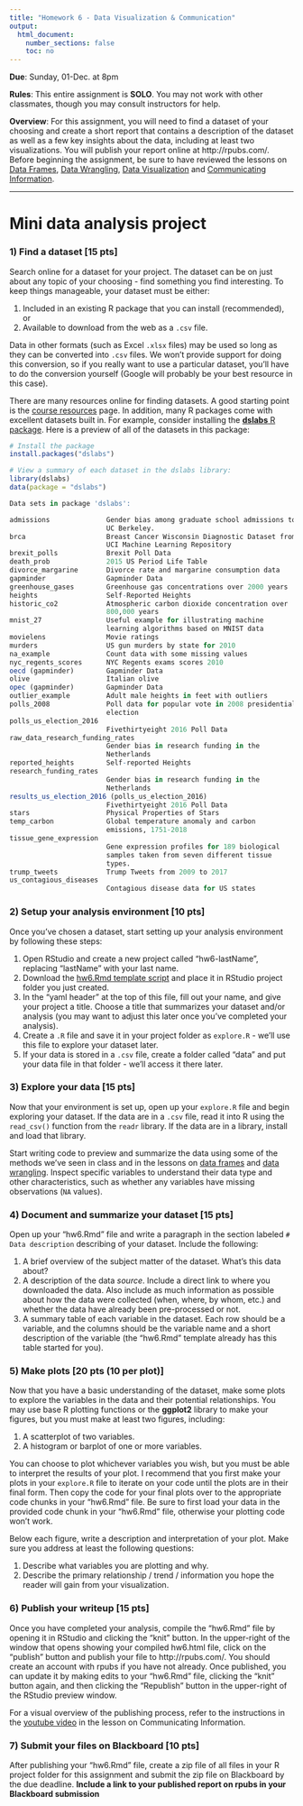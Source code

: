 ```yaml
---
title: "Homework 6 - Data Visualization & Communication"
output:
  html_document:
    number_sections: false
    toc: no
---
```


**Due**: Sunday, 01-Dec. at 8pm

**Rules**: This entire assignment is **SOLO**. You may not work with other classmates, though you may consult instructors for help.

**Overview**: For this assignment, you will need to find a dataset of your choosing and create a short report that contains a description of the dataset as well as a few key insights about the data, including at least two visualizations. You will publish your report online at http://rpubs.com/. Before beginning the assignment, be sure to have reviewed the lessons on
[Data Frames](L10-da1-data-frames.html), [Data Wrangling](L11-da2-data-wrangling.html), [Data Visualization](L12-da3-data-visualization.Rmd) and [Communicating Information](L13-da4-communicating-information.Rmd).

---

# Mini data analysis project

### 1) Find a dataset [15 pts]

Search online for a dataset for your project. The dataset can be on just about any topic of your choosing - find something you find interesting. To keep things manageable, your dataset must be either:

1. Included in an existing R package that you can install (recommended), or
2. Available to download from the web as a `.csv` file.

Data in other formats (such as Excel `.xlsx` files) may be used so long as they can be converted into `.csv` files. We won't provide support for doing this conversion, so if you really want to use a particular dataset, you'll have to do the conversion yourself (Google will probably be your best resource in this case).

There are many resources online for finding datasets. A good starting point is the [course resources](resources.html#3_datasets) page. In addition, many R packages come with excellent datasets built in. For example, consider installing the [**dslabs** R package](https://github.com/rafalab/dslabs). Here is a preview of all of the datasets in this package:

```r
# Install the package
install.packages("dslabs")

# View a summary of each dataset in the dslabs library:
library(dslabs)
data(package = "dslabs")

Data sets in package 'dslabs':

admissions              Gender bias among graduate school admissions to
                        UC Berkeley.
brca                    Breast Cancer Wisconsin Diagnostic Dataset from
                        UCI Machine Learning Repository
brexit_polls            Brexit Poll Data
death_prob              2015 US Period Life Table
divorce_margarine       Divorce rate and margarine consumption data
gapminder               Gapminder Data
greenhouse_gases        Greenhouse gas concentrations over 2000 years
heights                 Self-Reported Heights
historic_co2            Atmospheric carbon dioxide concentration over
                        800,000 years
mnist_27                Useful example for illustrating machine
                        learning algorithms based on MNIST data
movielens               Movie ratings
murders                 US gun murders by state for 2010
na_example              Count data with some missing values
nyc_regents_scores      NYC Regents exams scores 2010
oecd (gapminder)        Gapminder Data
olive                   Italian olive
opec (gapminder)        Gapminder Data
outlier_example         Adult male heights in feet with outliers
polls_2008              Poll data for popular vote in 2008 presidential
                        election
polls_us_election_2016
                        Fivethirtyeight 2016 Poll Data
raw_data_research_funding_rates
                        Gender bias in research funding in the
                        Netherlands
reported_heights        Self-reported Heights
research_funding_rates
                        Gender bias in research funding in the
                        Netherlands
results_us_election_2016 (polls_us_election_2016)
                        Fivethirtyeight 2016 Poll Data
stars                   Physical Properties of Stars
temp_carbon             Global temperature anomaly and carbon
                        emissions, 1751-2018
tissue_gene_expression
                        Gene expression profiles for 189 biological
                        samples taken from seven different tissue
                        types.
trump_tweets            Trump Tweets from 2009 to 2017
us_contagious_diseases
                        Contagious disease data for US states
```

### 2) Setup your analysis environment [10 pts]

Once you've chosen a dataset, start setting up your analysis environment by following these steps:

1. Open RStudio and create a new project called "hw6-lastName", replacing "lastName" with your last name.
2. Download the [hw6.Rmd template script](https://github.com/emse6574-gwu/2019-Fall/raw/gh-pages/hw_templates/hw6.Rmd) and place it in RStudio project folder you just created.
3. In the "yaml header" at the top of this file, fill out your name, and give your project a title. Choose a title that summarizes your dataset and/or analysis (you may want to adjust this later once you've completed your analysis).
4. Create a `.R` file and save it in your project folder as `explore.R` - we'll use this file to explore your dataset later.
5. If your data is stored in a `.csv` file, create a folder called "data" and put your data file in that folder - we'll access it there later.

### 3) Explore your data [15 pts]

Now that your environment is set up, open up your `explore.R` file and begin exploring your dataset. If the data are in a `.csv` file, read it into R using the `read_csv()` function from the `readr` library. If the data are in a library, install and load that library.

Start writing code to preview and summarize the data using some of the methods we've seen in class and in the lessons on [data frames](L10-da1-data-frames.html) and [data wrangling](L11-da2-data-wrangling.html). Inspect specific variables to understand their data type and other characteristics, such as whether any variables have missing observations (`NA` values).

### 4) Document and summarize your dataset [15 pts]

Open up your "hw6.Rmd" file and write a paragraph in the section labeled `# Data description` describing of your dataset. Include the following:

1. A brief overview of the subject matter of the dataset. What's this data about?
2. A description of the data _source_. Include a direct link to where you downloaded the data. Also include as much information as possible about how the data were collected (when, where, by whom, etc.) and whether the data have already been pre-processed or not.
3. A summary table of each variable in the dataset. Each row should be a variable, and the columns should be the variable name and a short description of the variable (the "hw6.Rmd" template already has this table started for you).

### 5) Make plots [20 pts (10 per plot)]

Now that you have a basic understanding of the dataset, make some plots to explore the variables in the data and their potential relationships. You may use base R plotting functions or the **ggplot2** library to make your figures, but you must make at least two figures, including:

1. A scatterplot of two variables.
2. A histogram or barplot of one or more variables.

You can choose to plot whichever variables you wish, but you must be able to interpret the results of your plot. I recommend that you first make your plots in your `explore.R` file to iterate on your code until the plots are in their final form. Then copy the code for your final plots over to the appropriate code chunks in your "hw6.Rmd" file. Be sure to first load your data in the provided code chunk in your "hw6.Rmd" file, otherwise your plotting code won't work.

Below each figure, write a description and interpretation of your plot. Make sure you address at least the following questions:

1. Describe what variables you are plotting and why.
2. Describe the primary relationship / trend / information you hope the reader will gain from your visualization.

### 6) Publish your writeup [15 pts]

Once you have completed your analysis, compile the "hw6.Rmd" file by opening it in RStudio and clicking the "knit" button. In the upper-right of the window that opens showing your compiled hw6.html file, click on the "publish" button and publish your file to http://rpubs.com/. You should create an account with rpubs if you have not already. Once published, you can update it by making edits to your "hw6.Rmd" file, clicking the "knit" button again, and then clicking the "Republish" button in the upper-right of the RStudio preview window.

For a visual overview of the publishing process, refer to the instructions in the [youtube video](https://emse6574-gwu.github.io/2019-Fall/L13-da4-communicating-information.html#34_publish_to_the_web) in the lesson on Communicating Information.

### 7) Submit your files on Blackboard [10 pts]

After publishing your "hw6.Rmd" file, create a zip file of all files in your R project folder for this assignment and submit the zip file on Blackboard by the due deadline. **Include a link to your published report on rpubs in your Blackboard submission**
